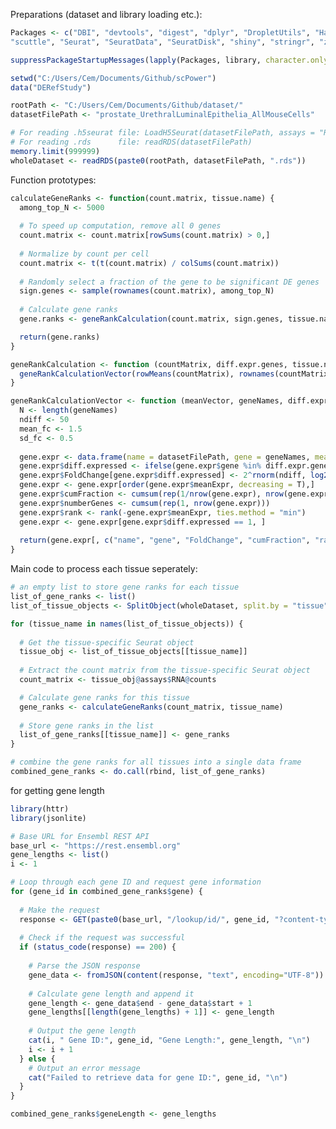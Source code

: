 
Preparations (dataset and library loading etc.):
```r
Packages <- c("DBI", "devtools", "digest", "dplyr", "DropletUtils", "HardyWeinberg", "jsonlite", "MKmisc", "plotly", "purrr", "pwr", "reshape2", "rols", "RPostgreSQL", "RPostgres", "scPower",
"scuttle", "Seurat", "SeuratData", "SeuratDisk", "shiny", "stringr", "zeallot")

suppressPackageStartupMessages(lapply(Packages, library, character.only = TRUE))

setwd("C:/Users/Cem/Documents/Github/scPower")
data("DERefStudy")

rootPath <- "C:/Users/Cem/Documents/Github/dataset/"
datasetFilePath <- "prostate_UrethralLuminalEpithelia_AllMouseCells"

# For reading .h5seurat file: LoadH5Seurat(datasetFilePath, assays = "RNA")
# For reading .rds      file: readRDS(datasetFilePath)
memory.limit(999999)
wholeDataset <- readRDS(paste0(rootPath, datasetFilePath, ".rds"))
```


Function prototypes:
```r
calculateGeneRanks <- function(count.matrix, tissue.name) {
  among_top_N <- 5000
  
  # To speed up computation, remove all 0 genes
  count.matrix <- count.matrix[rowSums(count.matrix) > 0,]
  
  # Normalize by count per cell
  count.matrix <- t(t(count.matrix) / colSums(count.matrix))
  
  # Randomly select a fraction of the gene to be significant DE genes
  sign.genes <- sample(rownames(count.matrix), among_top_N)
  
  # Calculate gene ranks
  gene.ranks <- geneRankCalculation(count.matrix, sign.genes, tissue.name)

  return(gene.ranks)
}

geneRankCalculation <- function (countMatrix, diff.expr.genes, tissue.name) {
  geneRankCalculationVector(rowMeans(countMatrix), rownames(countMatrix), diff.expr.genes, tissue.name)
}

geneRankCalculationVector <- function (meanVector, geneNames, diff.expr.genes, tissue.name) {
  N <- length(geneNames)
  ndiff <- 50
  mean_fc <- 1.5
  sd_fc <- 0.5
  
  gene.expr <- data.frame(name = datasetFilePath, gene = geneNames, meanExpr = meanVector, FoldChange = 2^rnorm(N, sd = sd_fc), type = tissue.name, stringsAsFactors = FALSE)
  gene.expr$diff.expressed <- ifelse(gene.expr$gene %in% diff.expr.genes, 1, 0)
  gene.expr$FoldChange[gene.expr$diff.expressed] <- 2^rnorm(ndiff, log2(mean_fc), sd=sd_fc)
  gene.expr <- gene.expr[order(gene.expr$meanExpr, decreasing = T),]
  gene.expr$cumFraction <- cumsum(rep(1/nrow(gene.expr), nrow(gene.expr)))
  gene.expr$numberGenes <- cumsum(rep(1, nrow(gene.expr)))
  gene.expr$rank <- rank(-gene.expr$meanExpr, ties.method = "min")
  gene.expr <- gene.expr[gene.expr$diff.expressed == 1, ]
  
  return(gene.expr[, c("name", "gene", "FoldChange", "cumFraction", "rank", "type")])
}
```


Main code to process each tissue seperately: 
```r
# an empty list to store gene ranks for each tissue
list_of_gene_ranks <- list()
list_of_tissue_objects <- SplitObject(wholeDataset, split.by = "tissue")

for (tissue_name in names(list_of_tissue_objects)) {
  
  # Get the tissue-specific Seurat object
  tissue_obj <- list_of_tissue_objects[[tissue_name]]
  
  # Extract the count matrix from the tissue-specific Seurat object
  count_matrix <- tissue_obj@assays$RNA@counts 

  # Calculate gene ranks for this tissue
  gene_ranks <- calculateGeneRanks(count_matrix, tissue_name)
  
  # Store gene ranks in the list
  list_of_gene_ranks[[tissue_name]] <- gene_ranks
}

# combine the gene ranks for all tissues into a single data frame
combined_gene_ranks <- do.call(rbind, list_of_gene_ranks)
```


for getting gene length
```r
library(httr)
library(jsonlite)

# Base URL for Ensembl REST API
base_url <- "https://rest.ensembl.org"
gene_lengths <- list()
i <- 1

# Loop through each gene ID and request gene information
for (gene_id in combined_gene_ranks$gene) {
  
  # Make the request
  response <- GET(paste0(base_url, "/lookup/id/", gene_id, "?content-type=application/json;expand=1"))
  
  # Check if the request was successful
  if (status_code(response) == 200) {
    
    # Parse the JSON response
    gene_data <- fromJSON(content(response, "text", encoding="UTF-8"))
    
    # Calculate gene length and append it
    gene_length <- gene_data$end - gene_data$start + 1
    gene_lengths[[length(gene_lengths) + 1]] <- gene_length
    
    # Output the gene length
    cat(i, " Gene ID:", gene_id, "Gene Length:", gene_length, "\n")
    i <- i + 1
  } else {
    # Output an error message
    cat("Failed to retrieve data for gene ID:", gene_id, "\n")
  }
}

combined_gene_ranks$geneLength <- gene_lengths
```

